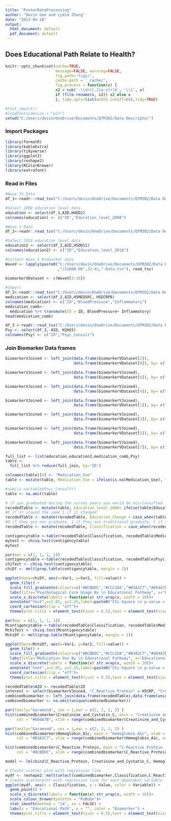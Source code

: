 ```yaml
---
title: "PosterDataProcessing"
author: "Devin Gee and Lydia Zhang"
date: "2023-04-18"
output:
  html_document: default
  pdf_document: default
---
```



##                            Does Educational Path Relate to Health?


```r

knitr::opts_chunk$set(cache=TRUE,
                      message=FALSE, warning=FALSE,
                      fig.path='figs/',
                      cache.path = '_cache/',
                      fig.process = function(x) {
                      x2 = sub('-\\d+([.][a-z]+)$', '\\1', x)
                      if (file.rename(x, x2)) x2 else x
                      }, tidy.opts=list(width.cutoff=60),tidy=TRUE)

#font_import()
#loadfonts(device = "win")
setwd("C:/Users/devin/OneDrive/Documents/QTM302/Data Descriptor")
```

### Import Packages

```r
library(formatR)
library(kableExtra)
library(tidyverse)
library(ggplot2)
library(reshape2)
library(RColorBrewer)
library(extrafont)
```


### Read in Files
```r
#Wave IV Data
df_1<-readr::read_tsv("C:/Users/devin/OneDrive/Documents/QTM302/Data Descriptor/data/dataOfInt/DS22-Wave-IV-In-Home-Questionnaire.tsv")

#Select 2008 education level data
education <- select(df_1,AID,H4ED2)
colnames(education) <- c("ID","Education_level_2008")

#Wave V Data
df_2<-readr::read_tsv("C:/Users/devin/OneDrive/Documents/QTM302/Data Descriptor/data/fullData/DS0032/21600-0032-Data.tsv")

#Select 2018 education level data
education2 <- select(df_2,AID,H5OD11)
colnames(education2) <- c("ID","Education_level_2018")

```


```r

#Collect Wave 5 biomarker data
WaveV <- lapply(paste0("C:/Users/devin/OneDrive/Documents/QTM302/Data Descriptor/data/fullData/DS00",32:42
                       ,"/21600-00",32:42,"-Data.tsv"), read_tsv)
 
biomarkerVDataset <- c(WaveV[3:10])
```

```r
#Import
df_2<-readr::read_tsv("C:/Users/devin/OneDrive/Documents/QTM302/Data Descriptor/data/dataOfInt/Lydia/medication.tsv")
medication <- select(df_2,AID,H5MEDSRC, H5ECRP8)
colnames(medication) <- c("ID","BloodPressure","Inflammatory")
medication_comb<-
  medication %>% transmute(ID = ID, BloodPressure+ Inflammatory)
head(medication_comb)
```


```r
df_3 <-readr::read_tsv("C:/Users/devin/OneDrive/Documents/QTM302/Data Descriptor/data/dataOfInt/Lydia/psy.tsv")
Psy <- select(df_3, AID, H2HS5)
colnames(Psy) <- c("ID","Psyc_Consult")
```

### Join Biomarker Data frames
```r
biomarkerVJoined <- left_join(data.frame(biomarkerVDataset[2]),
                              data.frame(biomarkerVDataset[8]), by= c("AID","H5Q045D")) 

biomarkerVJoined <- left_join(data.frame(biomarkerVJoined),
                              data.frame(biomarkerVDataset[6]), by= c("AID","H5Q045F")) 

biomarkerVJoined <- left_join(data.frame(biomarkerVJoined),
                              data.frame(biomarkerVDataset[4]), by= c("AID","H5FASTTM","H5Q045B")) 

biomarkerVJoined <- left_join(data.frame(biomarkerVJoined),
                              data.frame(biomarkerVDataset[1]), by= c("AID","H5ARMINS","H5ARMCIR","H5ARM")) 

biomarkerVJoined <- left_join(data.frame(biomarkerVJoined),
                              data.frame(biomarkerVDataset[3]), by= c("AID")) 

biomarkerVJoined <- left_join(data.frame(biomarkerVJoined),
                              data.frame(biomarkerVDataset[5]), by= c("AID"))

biomarkerVJoined <- left_join(data.frame(biomarkerVJoined),
                              data.frame(biomarkerVDataset[7]), by= c("AID")) 
```









```r
full_list <- list(education,education2,medication_comb,Psy)
table <- 
  full_list %>% reduce(full_join, by='ID')

colnames(table)[4] <- "Medication_Use"
table <- mutate(table, Medication_Use = ifelse(is.na(Medication_Use), "No Reported Use","Reported Use"))

#sum(is.na(table$Psyc_Consult))
table <- na.omit(table)
```

```r
# if you graduated during the survey years you would be misclassified
recodedTable <- mutate(table, Education_level_2008= ifelse(table$Education_level_2008 < 7, 0,1 ), Education_level_2018= ifelse(table$Education_level_2018 < 10, 0,1 ))
#0 if it stayed the same 1 if it changed
recodedTable <- mutate(recodedTable, Education_Change = case_when(table$Education_level_2008 < 7 & table$Education_level_2018 >= 10 ~ 1, TRUE ~ 0))
#0 if they are non graduate, 1 if they are traditional graduate, 2 if they are non traditional graduate
recodedTable <- mutate(recodedTable, Classification = case_when(recodedTable$Education_level_2008 == 0 & recodedTable$Education_Change == 0 ~ "Non-College Graduates", recodedTable$Education_level_2008 == 1 & recodedTable$Education_Change == 0 ~ "Traditional College Graduates", recodedTable$Education_Change == 1 ~ "Non-Traditional College Graduates"), Psyc_Consult= ifelse(table$Psyc_Consult == 0, "No Reported Use","Reported Use" ))
```


```r
contigencytable <-table(recodedTable$Classification, recodedTable$Medication_Use)
mytest <- chisq.test(contigencytable)
mytest
```






``````r
par(mar = c(1, 1, 1, 1))
contigencytable <-table(recodedTable$Classification, recodedTable$Psyc_Consult)
chiTest <- chisq.test(contigencytable)
chiDf <- melt(prop.table(contigencytable, margin = 1))

ggplot(data=chiDf, aes(x=Var1, y=Var2, fill=value)) +
  geom_tile() +
  scale_fill_gradientn(colours=c("#BCBDDC","#CCC1DA","#B3A2C7","#604A7B")) +
  labs(title="Psychological Care Usage By \n Educational Pathway", x="Educational Path", y="Psychological Care Use", fill="Proportion") +
  scale_x_discrete(labels = function(x) str_wrap(x, width = 10))+
  annotate("text",x=2.05, y=2.25,label=paste0("Chi-Square \n p-value = ",formatC(chiTest$p.value, format = "e", digits = 2)), size=5, family = "Garamond")+
  coord_cartesian(clip = "off")+
  theme(plot.title = element_text(hjust = 0.5),text = element_text(size=16,family="Garamond"))

``````





``````r
par(mar = c(1, 1, 1, 1))
Mcontigencytable <-table(recodedTable$Classification, recodedTable$Medication_Use)
MchiTest <- chisq.test(Mcontigencytable)
MchiDf <- melt(prop.table(Mcontigencytable, margin = 1))

ggplot(data=MchiDf, aes(x=Var1, y=Var2, fill=value)) +
  geom_tile() +
  scale_fill_gradientn(colours=c("#BCBDDC","#CCC1DA","#B3A2C7","#604A7B")) +
  labs(title="Medication Use By \n Educational Pathway", x="Educational Path", y="Medication Use", fill="Proportion") +
  scale_x_discrete(labels = function(x) str_wrap(x, width = 10))+
  annotate("text",x=2.05, y=2.25,label=paste0("Chi-Square \n p-value = ",round(MchiTest$p.value, digits = 3)), size=5, family = "Garamond")+
  coord_cartesian(clip = "off")+
  theme(plot.title = element_text(hjust = 0.5),text = element_text(size=16,family="Garamond"))
``````





```r
recodedTable$AID <- recodedTable$ID
interest <- select(biomarkerVJoined, "C_Reactive_Protein" = H5CRP, "Creatinine_and_Cystatin_C" = H5GFRCC, "Hemoglobin_A1c" = H5HBA1C,AID)
combinedbiomarker <- left_join(data.frame(recodedTable),data.frame(unique(interest)), by= c("AID"))
combinedbiomarker <- na.omit(unique(combinedbiomarker))
```

```r
par(family="Garamond", cex = 1,mar = c(2, 2, 2, 2) )
hist(combinedbiomarker$Creatinine_and_Cystatin_C, main = "Creatinine and Cystatin C", xlab = "Estimated Glomerular Filtration Rate (mL/min/1.73 m2)", 
     col = "#604A7B", xlim = range(combinedbiomarker$Creatinine_and_Cystatin_C, na.rm = TRUE))
```

```r
par(family="Garamond", cex = 1,mar = c(2, 2, 2, 2) )
hist(combinedbiomarker$Hemoglobin_A1c, main = "Hemoglobin A1c", xlab = "Hemoglobin A1c (%)", 
     col = "#B3A2C7", xlim = range(combinedbiomarker$Hemoglobin_A1c, na.rm = TRUE))
```



```r
hist(combinedbiomarker$C_Reactive_Protein, main = "C-Reactive Protein (CRP)", xlab = "CRP (mg/L)", 
     col = "#BCBDDC", xlim = range(combinedbiomarker$C_Reactive_Protein, na.rm = TRUE))

```


```r
model <- lm(cbind(C_Reactive_Protein, Creatinine_and_Cystatin_C, Hemoglobin_A1c) ~ Classification, data = combinedbiomarker)

# Create scatter plot with regression line
mydf <- reshape2::melt(select(combinedbiomarker,Classification,C_Reactive_Protein, Creatinine_and_Cystatin_C, Hemoglobin_A1c), id.vars="Classification", variable.name="Variable", value.name="Value")
# Create scatterplot with regression line for each dependent variable
ggplot(mydf, aes(x = Classification, y = Value, color = Variable)) +
  geom_point() +
  scale_x_discrete(labels = function(x) str_wrap(x, width = 10))+
  scale_colour_brewer(palette = "PuBuGn")+
  stat_smooth(method = "lm", se = FALSE) +
  labs(x = "Educational Path", y = "", color = "Biomarker") +
  theme(plot.title = element_text(hjust = 0.5),text = element_text(size=9,family="Garamond"))
```
